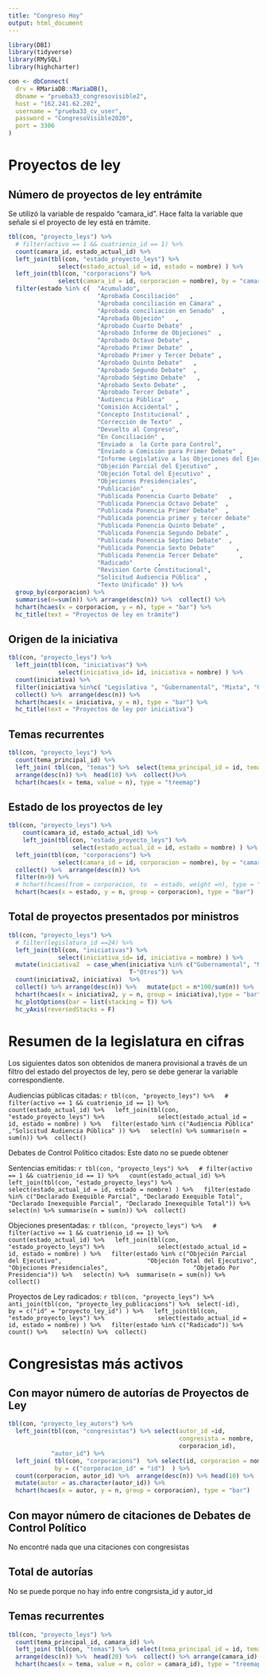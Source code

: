 ```yaml
---
title: "Congreso Hoy"
output: html_document
---
```


```r
library(DBI)
library(tidyverse)
library(RMySQL)
library(highcharter)

con <- dbConnect(
  drv = RMariaDB::MariaDB(),
  dbname = "prueba33_congresovisible2",
  host = "162.241.62.202",
  username = "prueba33_cv_user",
  password = "CongresoVisible2020",
  port = 3306
)

```


# Proyectos de ley

## Número de proyectos de ley entrámite
Se utilizó la variable de respaldo "camara_id". Hace falta la variable que señale si el proyecto de ley está en trámite.


```r
tbl(con, "proyecto_leys") %>%
  # filter(activo == 1 && cuatrienio_id == 1) %>%
  count(camara_id, estado_actual_id) %>%
  left_join(tbl(con, "estado_proyecto_leys") %>%
              select(estado_actual_id = id, estado = nombre) ) %>%
  left_join(tbl(con, "corporacions") %>%
              select(camara_id = id, corporacion = nombre), by = "camara_id" ) %>% 
  filter(estado %in% c(  "Acumulado",
                         "Aprobada Conciliación"   ,
                         "Aprobada conciliación en Cámara" ,
                         "Aprobada conciliación en Senado"  ,
                         "Aprobada Objeción"   ,
                         "Aprobado Cuarto Debate"  ,
                         "Aprobado Informe de Objeciones"  ,
                         "Aprobado Octavo Debate" ,
                         "Aprobado Primer Debate"  ,
                         "Aprobado Primer y Tercer Debate" ,
                         "Aprobado Quinto Debate"   ,
                         "Aprobado Segundo Debate"  ,
                         "Aprobado Séptimo Debate"   ,
                         "Aprobado Sexto Debate" ,
                         "Aprobado Tercer Debate" ,
                         "Audiencia Pública"   ,
                         "Comisión Accidental" ,
                         "Concepto Institucional" ,
                         "Corrección de Texto"  ,
                         "Devuelto al Congreso",
                         "En Conciliación" ,
                         "Enviado a  la Corte para Control",
                         "Enviado a Comisión para Primer Debate" ,
                         "Informe Legislativo a las Objeciones del Ejecutivo",
                         "Objeción Parcial del Ejecutivo" ,
                         "Objeción Total del Ejecutivo" ,
                         "Objeciones Presidenciales",
                         "Publicación"  ,
                         "Publicada Ponencia Cuarto Debate"   ,
                         "Publicada Ponencia Octavo Debate"  ,
                         "Publicada Ponencia Primer Debate"  ,
                         "Publicada ponencia primer y tercer debate"   ,
                         "Publicada Ponencia Quinto Debate" ,
                         "Publicada Ponencia Segundo Debate" ,
                         "Publicada Ponencia Séptimo Debate"  ,
                         "Publicada Ponencia Sexto Debate"      ,
                         "Publicada Ponencia Tercer Debate"      ,
                         "Radicado"       ,
                         "Revision Corte Constitucional",
                         "Solicitud Audiencia Pública" ,
                         "Texto Unificado" )) %>%
  group_by(corporacion) %>% 
  summarise(n=sum(n)) %>% arrange(desc(n)) %>%  collect() %>% 
  hchart(hcaes(x = corporacion, y = n), type = "bar") %>% 
  hc_title(text = "Proyectos de ley en trámite")
```

## Origen de la iniciativa

```r
tbl(con, "proyecto_leys") %>% 
  left_join(tbl(con, "iniciativas") %>%
              select(iniciativa_id= id, iniciativa = nombre) ) %>% 
  count(iniciativa) %>% 
  filter(iniciativa %in%c( "Legislativa ", "Gubernamental", "Mixta", "Otras entidades ")) %>% 
  collect() %>%  arrange(desc(n)) %>% 
  hchart(hcaes(x = iniciativa, y = n), type = "bar") %>% 
  hc_title(text = "Proyectos de ley por iniciativa")
```

## Temas recurrentes

```r
tbl(con, "proyecto_leys") %>%  
  count(tema_principal_id) %>% 
  left_join( tbl(con, "temas") %>%  select(tema_principal_id = id, tema = nombre)) %>% 
  arrange(desc(n)) %>%  head(10) %>%  collect()%>% 
  hchart(hcaes(x = tema, value = n), type = "treemap")

```

## Estado de los proyectos de ley
```r
tbl(con, "proyecto_leys") %>%
    count(camara_id, estado_actual_id) %>%
    left_join(tbl(con, "estado_proyecto_leys") %>%
                  select(estado_actual_id = id, estado = nombre) ) %>%
  left_join(tbl(con, "corporacions") %>%
              select(camara_id = id, corporacion = nombre), by = "camara_id" ) %>%
  collect() %>%  arrange(desc(n)) %>% 
  filter(n>9) %>% 
  # hchart(hcaes(from = corporacion, to  = estado, weight =n), type = "sankey") 
  hchart(hcaes(x = estado, y = n, group = corporacion), type = "bar")

```

## Total de proyectos presentados por ministros
```r
tbl(con, "proyecto_leys") %>% 
  # filter(legislatura_id ==24) %>% 
  left_join(tbl(con, "iniciativas") %>%
              select(iniciativa_id= id, iniciativa = nombre) ) %>% 
  mutate(iniciativa2  = case_when(iniciativa %in% c("Gubernamental", "Mixta")~ "Ministros", 
                                  T~"Otros")) %>%  
  count(iniciativa2, iniciativa)  %>% 
  collect() %>% arrange(desc(n)) %>%   mutate(pct = n*100/sum(n)) %>% 
  hchart(hcaes(x = iniciativa2, y = n, group = iniciativa),type = "bar") %>% 
  hc_plotOptions(bar = list(stacking = T)) %>% 
  hc_yAxis(reversedStacks = F)
```

# Resumen de la legislatura en cifras
Los siguientes datos son obtenidos de manera provisional a través de un filtro del estado del proyectos de ley, pero se debe generar la variable correspondiente.

Audiencias públicas citadas: `r tbl(con, "proyecto_leys") %>%
  # filter(activo == 1 && cuatrienio_id == 1) %>%
  count(estado_actual_id) %>%
  left_join(tbl(con, "estado_proyecto_leys") %>%
              select(estado_actual_id = id, estado = nombre) ) %>%
  filter(estado %in% c("Audiencia Pública" ,"Solicitud Audiencia Pública" )) %>%
  select(n) %>% summarise(n = sum(n)) %>%  collect()`
  
Debates de Control Político citados: Este dato no se puede obtener

Sentencias emitidas: `r tbl(con, "proyecto_leys") %>%
  # filter(activo == 1 && cuatrienio_id == 1) %>%
  count(estado_actual_id) %>%
  left_join(tbl(con, "estado_proyecto_leys") %>%
              select(estado_actual_id = id, estado = nombre) ) %>%
  filter(estado %in% c("Declarado Exequible Parcial", "Declarado Exequible Total",
                       "Declarado Inexequible Parcial", "Declarado Inexequible Total")) %>%
  select(n) %>% summarise(n = sum(n)) %>%  collect()`
  
Objeciones presentadas: `r tbl(con, "proyecto_leys") %>%
  # filter(activo == 1 && cuatrienio_id == 1) %>%
  count(estado_actual_id) %>%
  left_join(tbl(con, "estado_proyecto_leys") %>%
              select(estado_actual_id = id, estado = nombre) ) %>%
  filter(estado %in% c("Objeción Parcial del Ejecutivo",
                       "Objeción Total del Ejecutivo", "Objeciones Presidenciales",
                       "Objetado Por Presidencia")) %>%
  select(n) %>%  summarise(n = sum(n)) %>%  collect()`

Proyectos de Ley radicados: `r tbl(con, "proyecto_leys") %>%
  anti_join(tbl(con, "proyecto_ley_publicacions") %>%  select(-id),
            by = c("id" = "proyecto_ley_id") ) %>%
  left_join(tbl(con, "estado_proyecto_leys") %>%
              select(estado_actual_id = id, estado = nombre) ) %>%
  filter(estado %in% c("Radicado")) %>% count() %>% 
  select(n) %>%  collect()`

# Congresistas más activos

## Con mayor número de autorías de Proyectos de Ley
```r
tbl(con, "proyecto_ley_autors") %>%
  left_join(tbl(con, "congresistas") %>% select(autor_id =id,
                                                congresista = nombre,
                                                corporacion_id),
            "autor_id") %>%
  left_join( tbl(con, "corporacions")  %>% select(id, corporacion = nombre),
             by = c("corporacion_id" = "id")  ) %>%
  count(corporacion, autor_id) %>%  arrange(desc(n)) %>% head(10) %>%  collect() %>% 
  mutate(autor = as.character(autor_id)) %>% 
  hchart(hcaes(x = autor, y = n, group = corporacion), type = "bar")
```

## Con mayor número de citaciones de Debates de Control Político
No encontré nada que una citaciones con congresistas 

## Total de autorías
No se puede porque no hay info entre congrsista_id y autor_id 

## Temas recurrentes
```r

tbl(con, "proyecto_leys") %>%  
  count(tema_principal_id, camara_id) %>% 
  left_join( tbl(con, "temas") %>%  select(tema_principal_id = id, tema = nombre)) %>% 
  arrange(desc(n)) %>%  head(20) %>%  collect() %>% arrange(camara_id) %>% 
  hchart(hcaes(x = tema, value = n, color = camara_id), type = "treemap")
```
